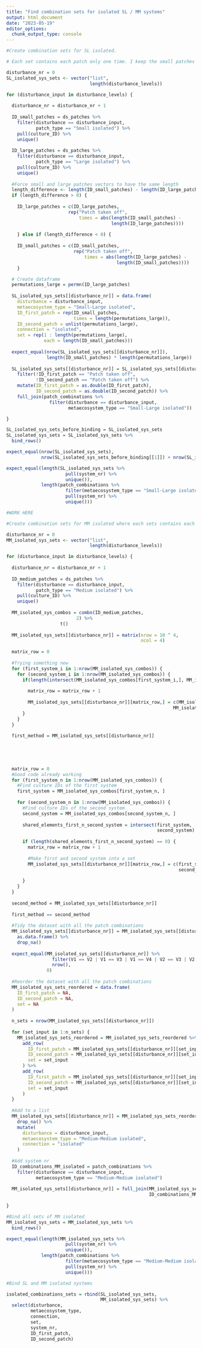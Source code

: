 ```yaml
---
title: "Find combination sets for isolated SL / MM systems"
output: html_document
date: "2023-05-19"
editor_options: 
  chunk_output_type: console
---
```


```r

#Create combination sets for SL isolated.

# Each set contains each patch only one time. I keep the small patches on the same order and perform permutations on large patches.

disturbance_nr = 0
SL_isolated_sys_sets <- vector("list",
                               length(disturbance_levels))

for (disturbance_input in disturbance_levels) {
  
  disturbance_nr = disturbance_nr + 1
  
  ID_small_patches = ds_patches %>%
    filter(disturbance == disturbance_input,
           patch_type == "Small isolated") %>%
    pull(culture_ID) %>%
    unique()
  
  ID_large_patches = ds_patches %>%
    filter(disturbance == disturbance_input,
           patch_type == "Large isolated") %>%
    pull(culture_ID) %>%
    unique()
  
  #Force small and large patches vectors to have the same length
  length_difference <- length(ID_small_patches) - length(ID_large_patches)
  if (length_difference > 0) {
    
    ID_large_patches = c(ID_large_patches,
                       rep("Patch taken off",
                           times = abs(length(ID_small_patches) - 
                                       length(ID_large_patches))))
    
    } else if (length_difference < 0) {
      
    ID_small_patches = c(ID_small_patches,
                         rep("Patch taken off",
                             times = abs(length(ID_large_patches) - 
                                         length(ID_small_patches))))
    }

  # Create dataframe
  permutations_large = permn(ID_large_patches)
  
  SL_isolated_sys_sets[[disturbance_nr]] = data.frame(
    disturbance = disturbance_input,
    metaecosystem_type = "Small-Large isolated",
    ID_first_patch = rep(ID_small_patches, 
                         times = length(permutations_large)),
    ID_second_patch = unlist(permutations_large),
    connection = "isolated",
    set = rep(1 : length(permutations_large), 
              each = length(ID_small_patches)))
  
  expect_equal(nrow(SL_isolated_sys_sets[[disturbance_nr]]),
               length(ID_small_patches) * length(permutations_large))
  
  SL_isolated_sys_sets[[disturbance_nr]] = SL_isolated_sys_sets[[disturbance_nr]] %>%
    filter(!ID_first_patch == "Patch taken off",
           !ID_second_patch == "Patch taken off") %>%
    mutate(ID_first_patch = as.double(ID_first_patch),
           ID_second_patch = as.double(ID_second_patch)) %>%
    full_join(patch_combinations %>%
                filter(disturbance == disturbance_input, 
                       metaecosystem_type == "Small-Large isolated"))

}

SL_isolated_sys_sets_before_binding = SL_isolated_sys_sets
SL_isolated_sys_sets = SL_isolated_sys_sets %>%
  bind_rows()
```

```r
expect_equal(nrow(SL_isolated_sys_sets),
             nrow(SL_isolated_sys_sets_before_binding[[1]]) + nrow(SL_isolated_sys_sets_before_binding[[2]]))

expect_equal(length(SL_isolated_sys_sets %>% 
                      pull(system_nr) %>% 
                      unique()),
             length(patch_combinations %>%
                      filter(metaecosystem_type == "Small-Large isolated") %>%
                      pull(system_nr) %>%
                      unique()))
```

```r

#WORK HERE

#Create combination sets for MM isolated where each sets contains each patch only one time. To find all combinations where all the patches are included, but only one at the time, I ... 

disturbance_nr = 0
MM_isolated_sys_sets <- vector("list", 
                               length(disturbance_levels))

for (disturbance_input in disturbance_levels) {
  
  disturbance_nr = disturbance_nr + 1
  
  ID_medium_patches = ds_patches %>%
    filter(disturbance == disturbance_input,
           patch_type == "Medium isolated") %>%
    pull(culture_ID) %>%
    unique()
  
  MM_isolated_sys_combos = combn(ID_medium_patches, 
                          2) %>%
                    t()
  
  MM_isolated_sys_sets[[disturbance_nr]] = matrix(nrow = 10 ^ 4,
                                                  ncol = 4)
  
  matrix_row = 0
  
  #Trying something new
  for (first_system_i in 1:nrow(MM_isolated_sys_combos)) {
    for (second_system_i in 1:nrow(MM_isolated_sys_combos)) {
      if(length(intersect(MM_isolated_sys_combos[first_system_i,], MM_isolated_sys_combos[second_system_i,])) > 0){
        
        matrix_row = matrix_row + 1
        
        MM_isolated_sys_sets[[disturbance_nr]][matrix_row,] = c(MM_isolated_sys_combos[first_system_i,],
                                                              MM_isolated_sys_combos[second_system_i,])
      }
    }
  }
  
  first_method = MM_isolated_sys_sets[[disturbance_nr]]
  
  


  
  matrix_row = 0
  #Good code already working
  for (first_system_n in 1:nrow(MM_isolated_sys_combos)) {
    #Find culture IDs of the first system
    first_system = MM_isolated_sys_combos[first_system_n, ]
    
    for (second_system_n in 1:nrow(MM_isolated_sys_combos)) {
      #Find culture IDs of the second system
      second_system = MM_isolated_sys_combos[second_system_n, ]
      
      shared_elements_first_n_second_system = intersect(first_system,
                                                        second_system)
      
      if (length(shared_elements_first_n_second_system) == 0) {
        matrix_row = matrix_row + 1
        
        #Make first and second system into a set
        MM_isolated_sys_sets[[disturbance_nr]][matrix_row,] = c(first_system,
                                                                second_system)
        
      }
    }
  }
  
  second_method = MM_isolated_sys_sets[[disturbance_nr]]
  
  first_method == second_method
  
  #Tidy the dataset with all the patch combinations
  MM_isolated_sys_sets[[disturbance_nr]] = MM_isolated_sys_sets[[disturbance_nr]] %>%
    as.data.frame() %>%
    drop_na()
  
  expect_equal(MM_isolated_sys_sets[[disturbance_nr]] %>% 
                 filter(V1 == V2 | V1 == V3 | V1 == V4 | V2 == V3 | V2 == V4 | V3 == V4) %>% 
                 nrow(),
               0)
  
  #Reorder the dataset with all the patch combinations
  MM_isolated_sys_sets_reordered = data.frame(
    ID_first_patch = NA,
    ID_second_patch = NA,
    set = NA
  )
  
  n_sets = nrow(MM_isolated_sys_sets[[disturbance_nr]])
  
  for (set_input in 1:n_sets) {
    MM_isolated_sys_sets_reordered = MM_isolated_sys_sets_reordered %>%
      add_row(
        ID_first_patch = MM_isolated_sys_sets[[disturbance_nr]][set_input, 1],
        ID_second_patch = MM_isolated_sys_sets[[disturbance_nr]][set_input, 2],
        set = set_input
      ) %>%
      add_row(
        ID_first_patch = MM_isolated_sys_sets[[disturbance_nr]][set_input, 3],
        ID_second_patch = MM_isolated_sys_sets[[disturbance_nr]][set_input, 4],
        set = set_input
      )
  }
  
  #Add to a list
  MM_isolated_sys_sets[[disturbance_nr]] = MM_isolated_sys_sets_reordered %>%
    drop_na() %>%
    mutate(
      disturbance = disturbance_input,
      metaecosystem_type = "Medium-Medium isolated",
      connection = "isolated"
    )
  
  #Add system nr
  ID_combinations_MM_isolated = patch_combinations %>%
    filter(disturbance == disturbance_input,
           metaecosystem_type == "Medium-Medium isolated")
  
  MM_isolated_sys_sets[[disturbance_nr]] = full_join(MM_isolated_sys_sets[[disturbance_nr]],
                                                     ID_combinations_MM_isolated)
  
}

#Bind all sets of MM isolated
MM_isolated_sys_sets = MM_isolated_sys_sets %>%
  bind_rows()
```

```r
expect_equal(length(MM_isolated_sys_sets %>%
                      pull(system_nr) %>%
                      unique()),
             length(patch_combinations %>%
                      filter(metaecosystem_type == "Medium-Medium isolated") %>%
                      pull(system_nr) %>%
                      unique()))
```


```r

#Bind SL and MM isolated systems

isolated_combinations_sets = rbind(SL_isolated_sys_sets, 
                                   MM_isolated_sys_sets) %>%
  select(disturbance,
         metaecosystem_type,
         connection,
         set,
         system_nr,
         ID_first_patch,
         ID_second_patch)
```
